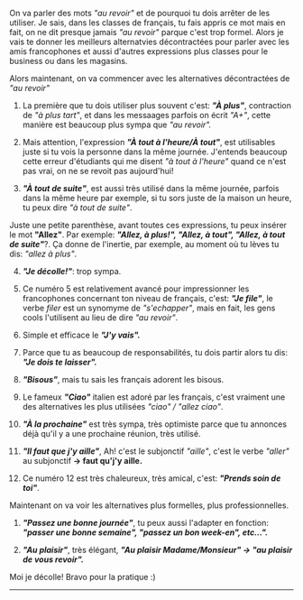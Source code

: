 On va parler des mots _"au revoir"_ et de pourquoi tu dois arrêter de les utiliser. Je sais, dans les classes de français, tu fais appris ce mot mais en fait, on ne dit presque jamais _"au revoir"_ parque c'est trop formel. Alors je vais te donner les meilleurs alternatvies décontractées pour parler avec les amis francophones et aussi d'autres expressions plus classes pour le business ou dans les magasins.

Alors maintenant, on va commencer avec les alternatives décontractées de _"au revoir"_

1. La première que tu dois utiliser plus souvent c'est: **_"À plus"_**, contraction de _"à plus tart"_, et dans les messaages parfois on écrit _"A+"_, cette manière est beaucoup plus sympa que _"au revoir"._

2. Mais attention, l'expression **_"À tout à l'heure/À tout"_**, est utilisables juste si tu vois la personne dans la même journée. J'entends beaucoup cette erreur d'étudiants qui me disent _"à tout à l'heure"_ quand ce n'est pas vrai, on ne se revoit pas aujourd'hui!

3. **_"À tout de suite"_**, est aussi très utilisé dans la même journée, parfois dans la même heure par exemple, si tu sors juste de la maison un heure, tu peux dire _"à tout de suite"_.

Juste une petite parenthèse, avant toutes ces expressions, tu peux insérer le mot **"Allez"**. Par exemple: **_"Allez, à plus!", "Allez, à tout", "Allez, à tout de suite"_**?. Ça donne de l'inertie, par exemple, au moment où tu lèves tu dis: _"allez à plus"_.

4. **_"Je décolle!"_**: trop sympa.

5. Ce numéro 5 est relativement avancé pour impressionner les francophones concernant ton niveau de français, c'est: **_"Je file"_**, le verbe _filer_ est un synomyme de _"s'echapper"_, mais en fait, les gens cools l'utilisent au lieu de dire _"au revoir"_.

6. Simple et efficace le **_"J'y vais"._**

7. Parce que tu as beaucoup de responsabilités, tu dois partir alors tu dis: **_"Je dois te laisser"._**

8. **_"Bisous"_**, mais tu sais les français adorent les bisous.

9. Le fameux **_"Ciao"_** italien est adoré par les français, c'est vraiment une des alternatives les plus utilisées _"ciao" / "allez ciao"_.

10. **_"À la prochaine"_** est très sympa, très optimiste parce que tu annonces déjà qu'il y a une prochaine réunion, très utilisé.

11. **_"Il faut que j'y aille"_**, Ah! c'est le subjonctif _"aille"_, c'est le verbe _"aller"_ au subjonctif **→ faut qu'j'y aille.**

12. Ce numéro 12 est très chaleureux, très amical, c'est: **_"Prends soin de toi"_**.

Maintenant on va voir les alternatives plus formelles, plus professionnelles.

1. **_"Passez une bonne journée"_**, tu peux aussi l'adapter en fonction: **_"passer une bonne semaine", "passez un bon week-en", etc..."._**

2. **_"Au plaisir"_**, très élégant, **_"Au plaisir Madame/Monsieur" → "au plaisir de vous revoir"._**

Moi je décolle! Bravo pour la pratique :)

---
